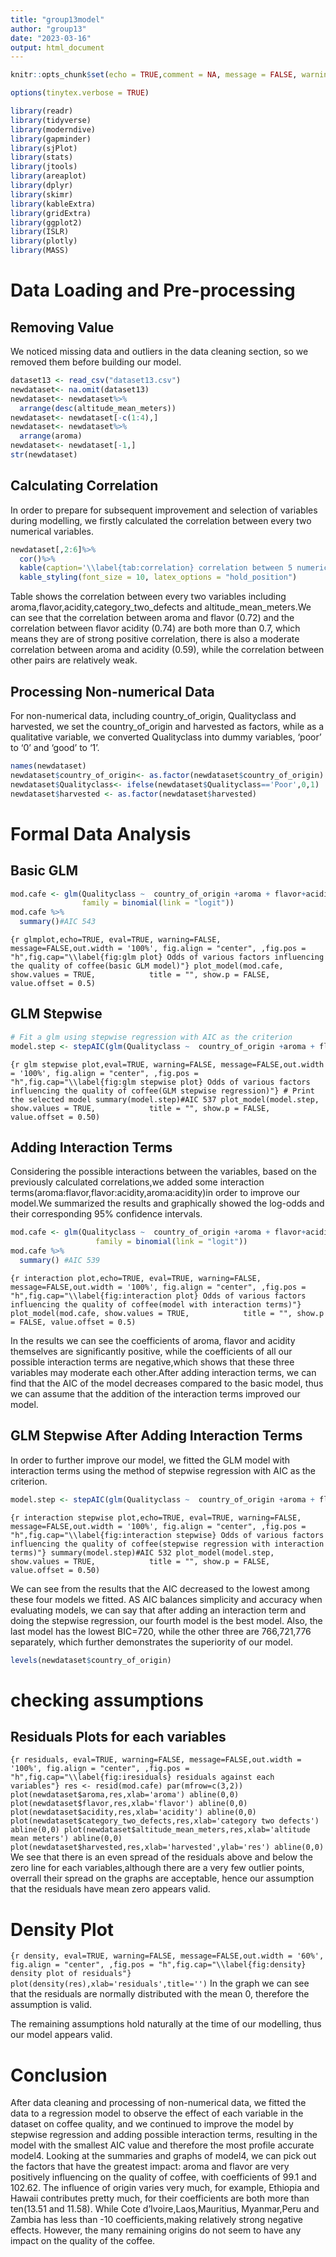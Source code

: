 ```yaml
---
title: "group13model"
author: "group13"
date: "2023-03-16"
output: html_document
---
```


```r
knitr::opts_chunk$set(echo = TRUE,comment = NA, message = FALSE, warning = FALSE)
```

```r
options(tinytex.verbose = TRUE)
```

```r
library(readr)
library(tidyverse)
library(moderndive)
library(gapminder)
library(sjPlot)
library(stats)
library(jtools)
library(areaplot)
library(dplyr)
library(skimr)
library(kableExtra)
library(gridExtra)
library(ggplot2)
library(ISLR)
library(plotly)
library(MASS)
```

# Data Loading and Pre-processing
## Removing Value
We noticed missing data and outliers in the data cleaning section, so we removed them before building our model.
```r
dataset13 <- read_csv("dataset13.csv")
newdataset<- na.omit(dataset13)
newdataset<- newdataset%>%
  arrange(desc(altitude_mean_meters))
newdataset<- newdataset[-c(1:4),]
newdataset<- newdataset%>%
  arrange(aroma)
newdataset<- newdataset[-1,]
str(newdataset)
```

## Calculating Correlation
In order to prepare for subsequent improvement and selection of variables during modelling, we firstly calculated the correlation between every two numerical variables.
```r
newdataset[,2:6]%>%
  cor()%>%
  kable(caption='\\label{tab:correlation} correlation between 5 numerical variables')%>%
  kable_styling(font_size = 10, latex_options = "hold_position")
```

Table \ref{tab:correlation} shows the correlation between every two variables including aroma,flavor,acidity,category_two_defects and altitude_mean_meters.We can see that the correlation between aroma and flavor (0.72) and the correlation between flavor acidity (0.74) are both more than 0.7, which means they are of strong positive correlation, there is also a moderate correlation between aroma and acidity (0.59), while the correlation between other pairs are relatively weak.

## Processing Non-numerical Data
For non-numerical data, including country_of_origin, Qualityclass and harvested, we set the country_of_origin and harvested as factors, while as a qualitative variable, we converted Qualityclass into dummy variables, 'poor' to '0' and 'good' to '1'.
```r
names(newdataset)
newdataset$country_of_origin<- as.factor(newdataset$country_of_origin)
newdataset$Qualityclass<- ifelse(newdataset$Qualityclass=='Poor',0,1)
newdataset$harvested <- as.factor(newdataset$harvested)
```

# Formal Data Analysis

## Basic GLM
```r
mod.cafe <- glm(Qualityclass ~  country_of_origin +aroma + flavor+acidity+category_two_defects+altitude_mean_meters+harvested, data = newdataset,
                family = binomial(link = "logit"))
mod.cafe %>%
  summary()#AIC 543
```

```{r glmplot,echo=TRUE, eval=TRUE, warning=FALSE, message=FALSE,out.width = '100%', fig.align = "center", ,fig.pos = "h",fig.cap="\\label{fig:glm plot} Odds of various factors influencing the quality of coffee(basic GLM model)"}
plot_model(mod.cafe, show.values = TRUE,
           title = "", show.p = FALSE, value.offset = 0.5)
```

## GLM Stepwise
```r
# Fit a glm using stepwise regression with AIC as the criterion
model.step <- stepAIC(glm(Qualityclass ~  country_of_origin +aroma + flavor+acidity+category_two_defects+altitude_mean_meters+harvested, data = newdataset, family = binomial(link = "logit")), direction = "both", trace = FALSE)
```

```{r glm stepwise plot,eval=TRUE, warning=FALSE, message=FALSE,out.width = '100%', fig.align = "center", ,fig.pos = "h",fig.cap="\\label{fig:glm stepwise plot} Odds of various factors influencing the quality of coffee(GLM stepwise regression)"}
# Print the selected model
summary(model.step)#AIC 537
plot_model(model.step, show.values = TRUE,
           title = "", show.p = FALSE, value.offset = 0.50)
```

## Adding Interaction Terms
Considering the possible interactions between the variables, based on the previously calculated correlations,we added some interaction terms(aroma:flavor,flavor:acidity,aroma:acidity)in order to improve our model.We summarized the results and graphically showed the log-odds and their corresponding 95% confidence intervals.
```r
mod.cafe <- glm(Qualityclass ~  country_of_origin +aroma + flavor+acidity+category_two_defects+altitude_mean_meters+harvested+aroma:flavor+flavor:acidity+aroma:acidity, data = newdataset,
                   family = binomial(link = "logit"))
mod.cafe %>%
  summary() #AIC 539
```

```{r interaction plot,echo=TRUE, eval=TRUE, warning=FALSE, message=FALSE,out.width = '100%', fig.align = "center", ,fig.pos = "h",fig.cap="\\label{fig:interaction plot} Odds of various factors influencing the quality of coffee(model with interaction terms)"}
plot_model(mod.cafe, show.values = TRUE,
           title = "", show.p = FALSE, value.offset = 0.5)
```

In the results we can see the coefficients of aroma, flavor and acidity themselves are significantly positive, while the coefficients of all our possible interaction terms are negative,which shows that these three variables may moderate each other.After adding interaction terms, we can find that the AIC of the model decreases compared to the basic model, thus we can assume that the addition of the interaction terms improved our model.

## GLM Stepwise After Adding Interaction Terms
In order to further improve our model, we fitted the GLM model with interaction terms using the method of stepwise regression with AIC as the criterion.
```r
model.step <- stepAIC(glm(Qualityclass ~  country_of_origin +aroma + flavor+acidity+category_two_defects+altitude_mean_meters+harvested+aroma:flavor+flavor:acidity+aroma:acidity, data = newdataset, family = binomial(link = "logit")), direction = "both", trace = FALSE)
```

```{r interaction stepwise plot,echo=TRUE, eval=TRUE, warning=FALSE, message=FALSE,out.width = '100%', fig.align = "center", ,fig.pos = "h",fig.cap="\\label{fig:interaction stepwise} Odds of various factors influencing the quality of coffee(stepwise regression with interaction terms)"}
summary(model.step)#AIC 532
plot_model(model.step, show.values = TRUE,
           title = "", show.p = FALSE, value.offset = 0.50)
```

We can see from the results that the AIC decreased to the lowest among these four models we fitted. AS AIC balances simplicity and accuracy when evaluating models, we can say that after adding an interaction term and doing the stepwise regression, our fourth model is the best model. Also, the last model has the lowest BIC=720, while the other three are 766,721,776 separately, which further demonstrates the superiority of our model.

```r
levels(newdataset$country_of_origin)
```

# checking assumptions
## Residuals Plots for each variables
```{r residuals, eval=TRUE, warning=FALSE, message=FALSE,out.width = '100%', fig.align = "center", ,fig.pos = "h",fig.cap="\\label{fig:iresiduals} residuals against each variables"}
res <- resid(mod.cafe)
par(mfrow=c(3,2))
plot(newdataset$aroma,res,xlab='aroma')
abline(0,0)
plot(newdataset$flavor,res,xlab='flavor')
abline(0,0)
plot(newdataset$acidity,res,xlab='acidity')
abline(0,0)
plot(newdataset$category_two_defects,res,xlab='category two defects')
abline(0,0)
plot(newdataset$altitude_mean_meters,res,xlab='altitude mean meters')
abline(0,0)
plot(newdataset$harvested,res,xlab='harvested',ylab='res')
abline(0,0)
```
We see that there is an even spread of the residuals above and below the zero line for each variables,although there are a very few outlier points, overrall their spread on the graphs are acceptable, hence our assumption that the residuals have mean zero appears valid.

# Density Plot
```{r density, eval=TRUE, warning=FALSE, message=FALSE,out.width = '60%', fig.align = "center", ,fig.pos = "h",fig.cap="\\label{fig:density} density plot of residuals"}
plot(density(res),xlab='residuals',title='')
```
In the graph we can see that the residuals are normally distributed with the mean 0, therefore the assumption is valid.

The remaining assumptions hold naturally at the time of our modelling, thus our model appears valid.

# Conclusion
After data cleaning and processing of non-numerical data, we fitted the data to a regression model to observe the effect of each variable in the dataset on coffee quality, and we continued to improve the model by stepwise regression and adding possible interaction terms, resulting in the model with the smallest AIC value and therefore the most profile accurate model4. Looking at the summaries and graphs of model4, we can pick out the factors that have the greatest impact: aroma and flavor are very positively influencing on the quality of coffee, with coefficients of 99.1 and 102.62. The influence of origin varies very much, for example, Ethiopia and Hawaii contributes pretty much, for their coefficients are both more than ten(13.51 and 11.58). While Cote d'Ivoire,Laos,Mauritius, Myanmar,Peru and Zambia has less than -10 coefficients,making relatively strong negative effects. However, the many remaining origins do not seem to have any impact on the quality of the coffee.